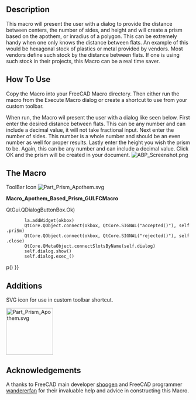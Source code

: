 <languages/>
<translate>
<!--T:1-->
{{Macro
|Name=Apothem Based Prism
|Icon=Part Prism Apothem.svg
|Description=This macro will present the user with a dialog to provide the distance between centers, the number of sides, and height and will create a prism based on the apothem, or inradius of a polygon. This can be extremely handy when one only knows the distance between flats. An example of this would be hexagonal stock of plastics or metal provided by vendors. Most vendors define such stock by the distance between flats. If one is using such stock in their projects, this Macro can be a real time saver. 
|Author=Quick61
|Version=1.0
|Date=2014-12-31
|Download=[https://wiki.freecad.org/images/4/4e/Part_Prism_Apothem.svg ToolBar Icon]
|FCVersion=All
}}

== Description == <!--T:2-->

<!--T:3-->
This macro will present the user with a dialog to provide the distance between centers, the number of sides, and height and will create a prism based on the apothem, or inradius of a polygon. This can be extremely handy when one only knows the distance between flats. An example of this would be hexagonal stock of plastics or metal provided by vendors. Most vendors define such stock by the distance between flats.  If one is using such stock in their projects, this Macro can be a real time saver. 

== How To Use == <!--T:4-->

<!--T:5-->
Copy the Macro into your FreeCAD Macro directory. Then either run the macro from the Execute Macro dialog or create a shortcut to use from your custom toolbar.  

<!--T:6-->
When run, the Macro wil present the user with a dialog like seen below. First enter the desired distance between flats. This can be any number and can include a decimal value, it will not take fractional input. Next enter the number of sides. This number is a whole number and should be an even number as well for proper results. Lastly enter the height you wish the prism to be. Again, this can be any number and can include a decimal value. Click OK and the prism will be created in your document. 
</translate>
[[Image:ABP Screenshot.png|center]]
<translate>
== The Macro == <!--T:7-->


ToolBar Icon [[Image:Part_Prism_Apothem.svg]]

</translate>

'''Macro_Apothem_Based_Prism_GUI.FCMacro'''

{{MacroCode|code=
# # # # # # # # # # #
#
# Apothem Based Prism
#
# This script will take the input of the distance between flats, (apothem, aka inradius), 
# and the number of sidesfor a regular polygon along with a height and produce a 
# correctly sized prism derived from the circumradius.
#
# # # # # # # # # # #
 
import FreeCAD, FreeCADGui, Part, PartGui, math
from FreeCAD import Base
from PySide import QtGui, QtCore
from math import cos, radians
App = FreeCAD
Gui = FreeCADGui
 
class p():
 
 
    def priSm(self):
 
        try:
            dbf = float(self.d1.text())
            nos = int(self.d2.text())
            hth = float(self.d3.text())
            aR = dbf / 2
            op1 = 180/float(nos)
            coS = cos(math.radians(op1))
            cR = aR / coS
            prism=App.ActiveDocument.addObject("Part::Prism","Prism")
            prism.Polygon=nos
            prism.Circumradius=cR
            prism.Height=hth
            prism.Placement=Base.Placement(Base.Vector(0.00,0.00,0.00),Base.Rotation(0.00,0.00,0.00,1.00))
            prism.Label='Prism'
            App.ActiveDocument.recompute()
            Gui.SendMsgToActiveView("ViewFit")
        except:
            FreeCAD.Console.PrintError("Unable to complete task")
 
            self.close()
 
    def close(self):
        self.dialog.hide()
 
 
#
# Make dialog box and get input for distance between flats, number of sides, and height
#
 
    def __init__(self):
        self.dialog = None
 
        self.dialog = QtGui.QDialog()
        self.dialog.resize(280,110)
 
        self.dialog.setWindowTitle("Apothem Based Prism")
        la = QtGui.QVBoxLayout(self.dialog)
 
        iN1 = QtGui.QLabel("Distance Between Flats")
        la.addWidget(iN1)
        self.d1 = QtGui.QLineEdit()
        la.addWidget(self.d1)
 
        iN2 = QtGui.QLabel("Number Of Sides (Best results - use even numbers)")
        la.addWidget(iN2)
        self.d2 = QtGui.QLineEdit()
        la.addWidget(self.d2)
 
        iN3 = QtGui.QLabel("Prism Height")
        la.addWidget(iN3)
        self.d3 = QtGui.QLineEdit()
        la.addWidget(self.d3)
 
        okbox = QtGui.QDialogButtonBox(self.dialog)
        okbox.setOrientation(QtCore.Qt.Horizontal)
        okbox.setStandardButtons(QtGui.QDialogButtonBox.Cancel{{!}}QtGui.QDialogButtonBox.Ok)
        la.addWidget(okbox)
        QtCore.QObject.connect(okbox, QtCore.SIGNAL("accepted()"), self.priSm)
        QtCore.QObject.connect(okbox, QtCore.SIGNAL("rejected()"), self.close)
        QtCore.QMetaObject.connectSlotsByName(self.dialog)
        self.dialog.show()
        self.dialog.exec_()
 
p()
}}
<translate>

<!--T:8-->
== Additions ==
SVG icon for use in custom toolbar shortcut.
 
</translate>
[[Image:Part Prism Apothem.svg|128px]]
<translate> 
<!--T:9-->
== Acknowledgements ==

A thanks to FreeCAD main developer [https://forum.freecad.org/memberlist.php?mode=viewprofile&u=765 shoogen] and FreeCAD programmer [https://forum.freecad.org/memberlist.php?mode=viewprofile&u=1375 wandererfan] for their invaluable help and advice in constructing this Macro.
</translate>
{{clear}}